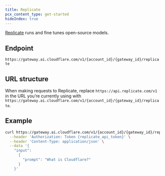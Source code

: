 ```yaml
---
title: Replicate
pcx_content_type: get-started
hideIndex: true
---
```


[Replicate](https://replicate.com/) runs and fine tunes open-source models.

## Endpoint

`https://gateway.ai.cloudflare.com/v1/{account_id}/{gateway_id}/replicate`

## URL structure

When making requests to Replicate, replace `https://api.replicate.com/v1` in the URL you’re currently using with `https://gateway.ai.cloudflare.com/v1/{account_id}/{gateway_id}/replicate`.

## Example

```bash title="Request"
curl https://gateway.ai.cloudflare.com/v1/{account_id}/{gateway_id}/replicate/predictions \
  --header 'Authorization: Token {replicate_api_token}' \
  --header 'Content-Type: application/json' \
  --data '{
    "input":
      {
        "prompt": "What is Cloudflare?"
      }
    }'
```
